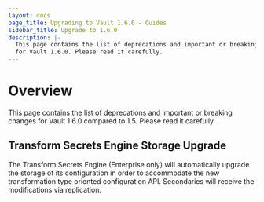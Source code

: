 ```yaml
---
layout: docs
page_title: Upgrading to Vault 1.6.0 - Guides
sidebar_title: Upgrade to 1.6.0
description: |-
  This page contains the list of deprecations and important or breaking changes
  for Vault 1.6.0. Please read it carefully.
---
```


# Overview

This page contains the list of deprecations and important or breaking changes
for Vault 1.6.0 compared to 1.5. Please read it carefully.

## Transform Secrets Engine Storage Upgrade

The Transform Secrets Engine (Enterprise only) will automatically upgrade the
storage of its configuration in order to accommodate the new transformation
type oriented configuration API.  Secondaries will receive the 
modifications via replication. 


